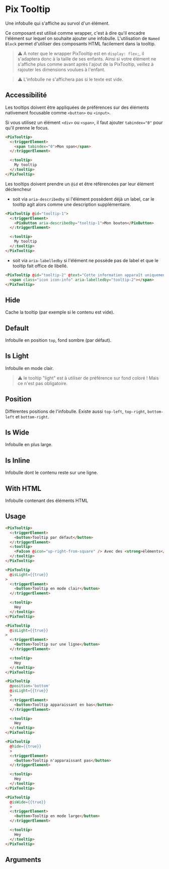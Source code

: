 
<Meta
  title='Basics/Tooltip'
  component='PixTooltip'
  decorators={[centered]}
  argTypes={stories.argTypes}
/>

# Pix Tooltip

Une infobulle qui s'affiche au survol d'un élément.

Ce composant est utilisé comme wrapper, c'est à dire qu'il encadre l'élément sur lequel on souhaite ajouter une infobulle. L'utilisation de `Named Block` permet d'utiliser des composants HTML facilement dans la tooltip.

> ⚠️ A noter que le wrapper PixTooltip est en `display: flex;`, il s'adaptera donc à la taille de ses enfants. Ainsi si votre élément ne s'affiche plus comme avant après l'ajout de la PixTooltip, veillez à rajouter les dimensions voulues à l'enfant.

> ⚠️ L'infobulle ne s'affichera pas si le texte est vide.

## Accessibilité

Les tooltips doivent être appliquées de préférences sur des éléments nativement focusable comme `<button>` ou `<input>`.

Si vous utilisez un élément `<div>` ou `<span>`, il faut ajouter `tabindex="0"` pour qu'il prenne le focus.

```html
<PixTooltip>
  <:triggerElement>
    <span tabindex="0">Mon span</span>
  </:triggerElement>

  <:tooltip>
    My tooltip
  </:tooltip>
</PixTooltip>
```

Les tooltips doivent prendre un `@id` et être référencées par leur élément déclencheur

- soit via `aria-describedby` si l'élément possèdent déjà un label, car le tooltip agit alors comme une description supplémentaire.

```html
<PixTooltip @id="tooltip-1">
  <:triggerElement>
    <PixButton aria-describedby="tooltip-1">Mon bouton</PixButton>
  </:triggerElement>

  <:tooltip>
    My tooltip
  </:tooltip>
</PixTooltip>
```

- soit via `aria-labelledby` si l'élément ne possède pas de label et que le tooltip fait office de libellé.

```html
<PixTooltip @id="tooltip-2" @text="Cette information apparaît uniquement au survol de l'icone">
  <span class="icon icon-info" aria-labelledby="tooltip-2"></span>
</PixTooltip>
```

## Hide

Cache la tooltip (par exemple si le contenu est vide).

<Canvas>
  <Story name="Hide" story={stories.hide} height={200} />
</Canvas>

## Default

Infobulle en position `top`, fond sombre (par défaut).

<Canvas>
  <Story name="Default" story={stories.Default} height={200} />
</Canvas>

## Is Light

Infobulle en mode clair.

> ⚠️ le tooltip "light" est à utiliser de préférence sur fond coloré ! Mais ce n'est pas obligatoire.

<Canvas>
  <Story name="Is Light" story={stories.isLight} height={200} />
</Canvas>

## Position

Différentes positions de l'infobulle.
Existe aussi `top-left`, `top-right`, `bottom-left` et `bottom-right`.

<Canvas isColumn>
  <Story name="Left" story={stories.left} height={100} />
  <Story name="Right" story={stories.right} height={100} />
  <Story name="Bottom" story={stories.bottom} height={150} />
</Canvas>

## Is Wide

Infobulle en plus large.

<Canvas>
  <Story name="Is Wide" story={stories.isWide} height={200} />
</Canvas>

## Is Inline

Infobulle dont le contenu reste sur une ligne.

<Canvas>
  <Story name="Is Inline" story={stories.isInline} height={200} />
</Canvas>


## With HTML

Infobulle contenant des éléments HTML

<Canvas>
  <Story name="WithHTML" story={stories.WithHTML} height={200} />
</Canvas>

## Usage

```html
<PixTooltip>
  <:triggerElement>
    <button>Tooltip par défaut</button>
  </:triggerElement>
  <:tooltip>
    <FaIcon @icon="up-right-from-square" /> Avec des <strong>éléments</strong> HTML/Ember
  </:tooltip>
</PixTooltip>

<PixTooltip
  @isLight={{true}}
>
  <:triggerElement>
    <button>Tooltip en mode clair</button>
  </:triggerElement>

  <:tooltip>
    Hey
  </:tooltip>
</PixTooltip>

<PixTooltip
  @isLight={{true}}
>
  <:triggerElement>
    <button>Tooltip sur une ligne</button>
  </:triggerElement>

  <:tooltip>
    Hey
  </:tooltip>
</PixTooltip>

<PixTooltip
  @position='bottom'
  @isLight={{true}}
  >
  <:triggerElement>
    <button>Tooltip apparaissant en bas</button>
  </:triggerElement>

  <:tooltip>
    Hey
  </:tooltip>
</PixTooltip>

<PixTooltip
  @hide={{true}}
  >
  <:triggerElement>
    <button>Tooltip n'apparaissant pas</button>
  </:triggerElement>

  <:tooltip>
    Hey
  </:tooltip>
</PixTooltip>

<PixTooltip
  @isWide={{true}}
  >
  <:triggerElement>
    <button>Tooltip en mode large</button>
  </:triggerElement>

  <:tooltip>
    Hey
  </:tooltip>
</PixTooltip>
```

## Arguments

<ArgsTable story="Default" />
